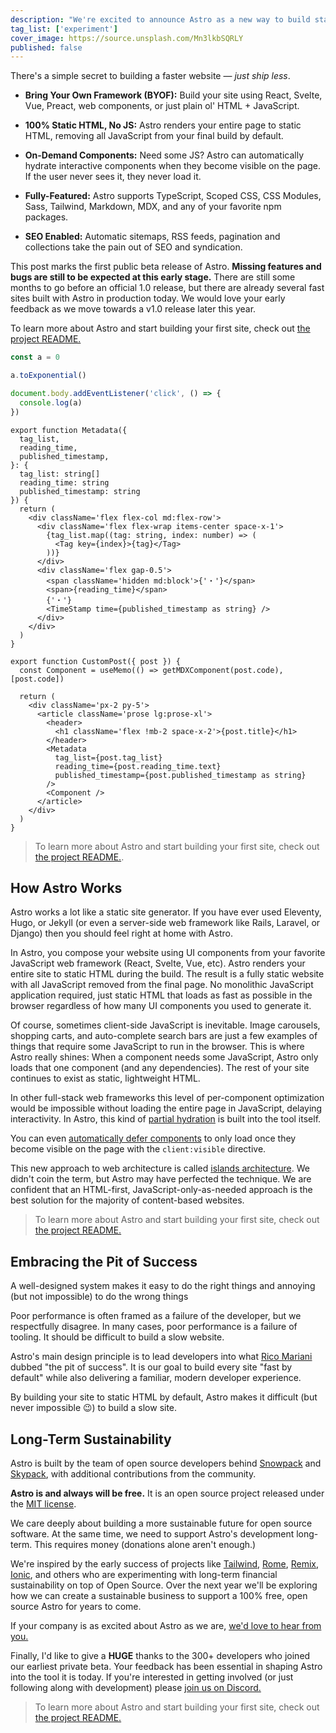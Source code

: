 ```yaml
---
description: "We're excited to announce Astro as a new way to build static websites and deliver lightning-fast performance without sacrificing a modern developer experience."
tag_list: ['experiment']
cover_image: https://source.unsplash.com/Mn3lkbSQRLY
published: false
---
```


There's a simple secret to building a faster website — _just ship less_.

- **Bring Your Own Framework (BYOF):** Build your site using React, Svelte, Vue, Preact, web components, or just plain ol' HTML + JavaScript.

- **100% Static HTML, No JS:** Astro renders your entire page to static HTML, removing all JavaScript from your final build by default.

- **On-Demand Components:** Need some JS? Astro can automatically hydrate interactive components when they become visible on the page. If the user never sees it, they never load it.

- **Fully-Featured:** Astro supports TypeScript, Scoped CSS, CSS Modules, Sass, Tailwind, Markdown, MDX, and any of your favorite npm packages.

- **SEO Enabled:** Automatic sitemaps, RSS feeds, pagination and collections take the pain out of SEO and syndication.

This post marks the first public beta release of Astro. **Missing features and bugs are still to be expected at this early stage.** There are still some months to go before an official 1.0 release, but there are already several fast sites built with Astro in production today. We would love your early feedback as we move towards a v1.0 release later this year.

To learn more about Astro and start building your first site, check out [the project README.](https://github.com/snowpackjs/astro#-guides)

```javascript:hello.js
const a = 0

a.toExponential()

document.body.addEventListener('click', () => {
  console.log(a)
})
```

```typescript:hello.tsx
export function Metadata({
  tag_list,
  reading_time,
  published_timestamp,
}: {
  tag_list: string[]
  reading_time: string
  published_timestamp: string
}) {
  return (
    <div className='flex flex-col md:flex-row'>
      <div className='flex flex-wrap items-center space-x-1'>
        {tag_list.map((tag: string, index: number) => (
          <Tag key={index}>{tag}</Tag>
        ))}
      </div>
      <div className='flex gap-0.5'>
        <span className='hidden md:block'>{'・'}</span>
        <span>{reading_time}</span>
        {'・'}
        <TimeStamp time={published_timestamp as string} />
      </div>
    </div>
  )
}

export function CustomPost({ post }) {
  const Component = useMemo(() => getMDXComponent(post.code), [post.code])

  return (
    <div className='px-2 py-5'>
      <article className='prose lg:prose-xl'>
        <header>
          <h1 className='flex !mb-2 space-x-2'>{post.title}</h1>
        </header>
        <Metadata
          tag_list={post.tag_list}
          reading_time={post.reading_time.text}
          published_timestamp={post.published_timestamp as string}
        />
        <Component />
      </article>
    </div>
  )
}
```

> To learn more about Astro and start building your first site, check out [the project README.](https://github.com/snowpackjs/astro#-guides).

## How Astro Works

Astro works a lot like a static site generator. If you have ever used Eleventy, Hugo, or Jekyll (or even a server-side web framework like Rails, Laravel, or Django) then you should feel right at home with Astro.

In Astro, you compose your website using UI components from your favorite JavaScript web framework (React, Svelte, Vue, etc). Astro renders your entire site to static HTML during the build. The result is a fully static website with all JavaScript removed from the final page. No monolithic JavaScript application required, just static HTML that loads as fast as possible in the browser regardless of how many UI components you used to generate it.

Of course, sometimes client-side JavaScript is inevitable. Image carousels, shopping carts, and auto-complete search bars are just a few examples of things that require some JavaScript to run in the browser. This is where Astro really shines: When a component needs some JavaScript, Astro only loads that one component (and any dependencies). The rest of your site continues to exist as static, lightweight HTML.

In other full-stack web frameworks this level of per-component optimization would be impossible without loading the entire page in JavaScript, delaying interactivity. In Astro, this kind of [partial hydration](https://addyosmani.com/blog/rehydration/) is built into the tool itself.

You can even [automatically defer components](https://codepen.io/jonneal/full/ZELvMvw) to only load once they become visible on the page with the `client:visible` directive.

This new approach to web architecture is called [islands architecture](https://jasonformat.com/islands-architecture/). We didn't coin the term, but Astro may have perfected the technique. We are confident that an HTML-first, JavaScript-only-as-needed approach is the best solution for the majority of content-based websites.

> To learn more about Astro and start building your first site, check out [the project README.](https://github.com/snowpackjs/astro#-guides)

## Embracing the Pit of Success

A well-designed system makes it easy to do the right things and annoying (but not impossible) to do the wrong things

Poor performance is often framed as a failure of the developer, but we respectfully disagree. In many cases, poor performance is a failure of tooling. It should be difficult to build a slow website.

Astro's main design principle is to lead developers into what [Rico Mariani](https://twitter.com/ricomariani) dubbed "the pit of success". It is our goal to build every site "fast by default" while also delivering a familiar, modern developer experience.

By building your site to static HTML by default, Astro makes it difficult (but never impossible 😉) to build a slow site.

## Long-Term Sustainability

Astro is built by the team of open source developers behind [Snowpack](https://snowpack.dev) and [Skypack](https://skypack.dev), with additional contributions from the community.

**Astro is and always will be free.** It is an open source project released under the [MIT license](https://github.com/snowpackjs/astro/blob/main/LICENSE).

We care deeply about building a more sustainable future for open source software. At the same time, we need to support Astro's development long-term. This requires money (donations alone aren't enough.)

We're inspired by the early success of projects like [Tailwind](https://tailwindcss.com/), [Rome](https://rome.tools/), [Remix](https://remix.run/), [Ionic](https://ionicframework.com/), and others who are experimenting with long-term financial sustainability on top of Open Source. Over the next year we'll be exploring how we can create a sustainable business to support a 100% free, open source Astro for years to come.

If your company is as excited about Astro as we are, [we'd love to hear from you.](https://astro.build/chat)

Finally, I'd like to give a **HUGE** thanks to the 300+ developers who joined our earliest private beta. Your feedback has been essential in shaping Astro into the tool it is today. If you're interested in getting involved (or just following along with development) please [join us on Discord.](https://astro.build/chat)

> To learn more about Astro and start building your first site, check out [the project README.](https://github.com/snowpackjs/astro#-guides)
